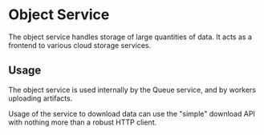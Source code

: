 
<ReferenceLinks api logs />

# Object Service

The object service handles storage of large quantities of data.
It acts as a frontend to various cloud storage services.

## Usage

The object service is used internally by the Queue service, and by workers uploading artifacts.

Usage of the service to download data can use the "simple" download API with nothing more than a robust HTTP client.
